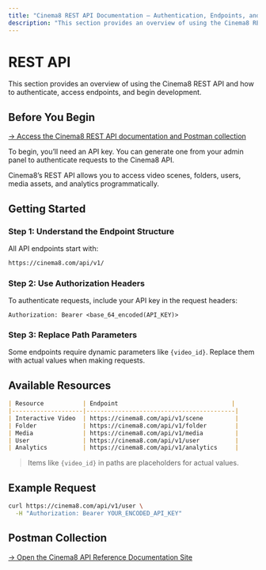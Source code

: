 ---
title: "Cinema8 REST API Documentation – Authentication, Endpoints, and Examples"
description: "This section provides an overview of using the Cinema8 REST API."
---


# REST API

This section provides an overview of using the Cinema8 REST API and how to authenticate, access endpoints, and begin development.

## Before You Begin

[→ Access the Cinema8 REST API documentation and Postman collection](https://documenter.getpostman.com/view/6096343/2s7ZT4xRyW)

To begin, you’ll need an API key. You can generate one from your admin panel to authenticate requests to the Cinema8 API.

<Callout type="info">
Cinema8’s REST API allows you to access video scenes, folders, users, media assets, and analytics programmatically.
</Callout>

## Getting Started

<Steps>

### Step 1: Understand the Endpoint Structure

All API endpoints start with:

```txt
https://cinema8.com/api/v1/
```

### Step 2: Use Authorization Headers

To authenticate requests, include your API key in the request headers:

```http
Authorization: Bearer <base_64_encoded(API_KEY)>
```

### Step 3: Replace Path Parameters

Some endpoints require dynamic parameters like `{video_id}`. Replace them with actual values when making requests.

</Steps>

## Available Resources

```md
| Resource           | Endpoint                                |
|--------------------|------------------------------------------|
| Interactive Video  | https://cinema8.com/api/v1/scene         |
| Folder             | https://cinema8.com/api/v1/folder        |
| Media              | https://cinema8.com/api/v1/media         |
| User               | https://cinema8.com/api/v1/user          |
| Analytics          | https://cinema8.com/api/v1/analytics     |
```

> Items like `{video_id}` in paths are placeholders for actual values.

## Example Request

```bash filename="get-user.sh"
curl https://cinema8.com/api/v1/user \
  -H "Authorization: Bearer YOUR_ENCODED_API_KEY"
```

## Postman Collection

[→ Open the Cinema8 API Reference Documentation Site](https://documenter.getpostman.com/view/6096343/2s7ZT4xRyW)

